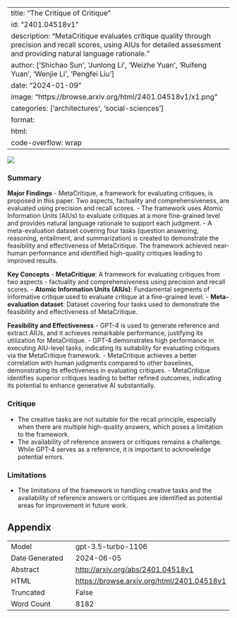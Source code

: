 
---
title: "The Critique of Critique"
id: "2401.04518v1"
description: "MetaCritique evaluates critique quality through precision and recall scores, using AIUs for detailed assessment and providing natural language rationale."
author: ['Shichao Sun', 'Junlong Li', 'Weizhe Yuan', 'Ruifeng Yuan', 'Wenjie Li', 'Pengfei Liu']
date: "2024-01-09"
image: "https://browse.arxiv.org/html/2401.04518v1/x1.png"
categories: ['architectures', 'social-sciences']
format:
  html:
    code-overflow: wrap
---

![](https://browse.arxiv.org/html/2401.04518v1/x1.png)

### Summary

**Major Findings**
- MetaCritique, a framework for evaluating critiques, is proposed in this paper. Two aspects, factuality and comprehensiveness, are evaluated using precision and recall scores.
- The framework uses Atomic Information Units (AIUs) to evaluate critiques at a more fine-grained level and provides natural language rationale to support each judgment.
- A meta-evaluation dataset covering four tasks (question answering, reasoning, entailment, and summarization) is created to demonstrate the feasibility and effectiveness of MetaCritique. The framework achieved near-human performance and identified high-quality critiques leading to improved results.

**Key Concepts**
- **MetaCritique**: A framework for evaluating critiques from two aspects - factuality and comprehensiveness using precision and recall scores.
- **Atomic Information Units (AIUs)**: Fundamental segments of informative critique used to evaluate critique at a fine-grained level.
- **Meta-evaluation dataset**: Dataset covering four tasks used to demonstrate the feasibility and effectiveness of MetaCritique.

**Feasibility and Effectiveness**
- GPT-4 is used to generate reference and extract AIUs, and it achieves remarkable performance, justifying its utilization for MetaCritique.
- GPT-4 demonstrates high performance in executing AIU-level tasks, indicating its suitability for evaluating critiques via the MetaCritique framework.
- MetaCritique achieves a better correlation with human judgments compared to other baselines, demonstrating its effectiveness in evaluating critiques.
- MetaCritique identifies superior critiques leading to better refined outcomes, indicating its potential to enhance generative AI substantially.

### Critique
- The creative tasks are not suitable for the recall principle, especially when there are multiple high-quality answers, which poses a limitation to the framework.
- The availability of reference answers or critiques remains a challenge. While GPT-4 serves as a reference, it is important to acknowledge potential errors.

### Limitations
- The limitations of the framework in handling creative tasks and the availability of reference answers or critiques are identified as potential areas for improvement in future work.




## Appendix

|          |          |
|----------|----------|
| Model     | gpt-3.5-turbo-1106       |
| Date Generated     | 2024-06-05       |
| Abstract | [http://arxiv.org/abs/2401.04518v1](http://arxiv.org/abs/2401.04518v1)        |
| HTML     | [https://browse.arxiv.org/html/2401.04518v1](https://browse.arxiv.org/html/2401.04518v1)       |
| Truncated       | False       |
| Word Count       | 8182       |